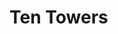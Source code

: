 
# Ten Towers
<ProjectDetails
  floatRight
  region="Iron Islands"
  house="House Harlaw"
  type="Castle"
  status="Completed"
  warp="/warp tentowers"
  projectLead="JustCallMeJack"
  dateStarted="2013-10-08T07:00:00+00:00"
  dateCompleted="2013-10-08T07:00:00+00:00"
/>
